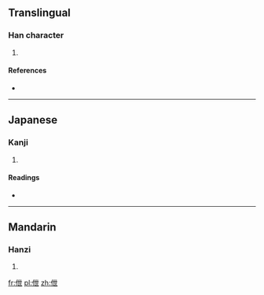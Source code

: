 ==Translingual==

===Han character===
{{Han char|rn=9|rad=人|as=05|sn=7|four=2421<sub>7</sub>|canj=人心廿 (OPT)}}

# {{defn|Han|sort=人05}}

====References====
* {{Han ref|kx=0096.220|dkj=00474|dj=0205.080|hdz=10129.130|uh=4F33|ud=20275|bh=CA67|bd=51815}}

----

==Japanese==

===Kanji===
{{ja-kanji|grade=|rs=人05}}

# {{defn|lang=ja|sort=人05}}

====Readings====
* {{ja-readings|on=[[せつ]] (setsu), [[せち]] (sechi)|kun=[[おごる]] (ogoru)}}

----

==Mandarin==

===Hanzi===
{{cmn-hanzi|pin=[[pàn]] ([[pan4]]), [[xiè]] ([[xie4]])|wg=p'an<sup>4</sup>, hsieh<sup>4</sup>}}

# {{defn|lang=cmn|sort=人05}}

[[fr:伳]]
[[pl:伳]]
[[zh:伳]]